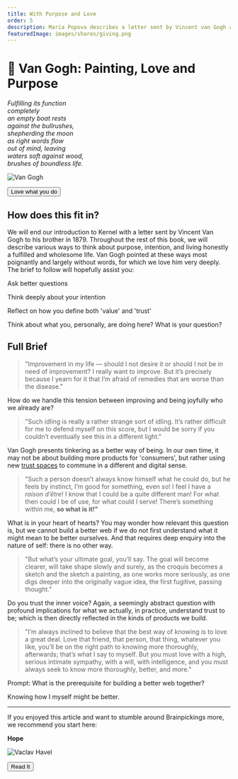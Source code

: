 ```yaml
---
title: With Purpose and Love
order: 5
description: Maria Popova describes a letter sent by Vincent van Gogh about love and purpose. The best way of knowing is to love a great deal.
featuredImage: images/shares/giving.png
---
```


# 🎨 Van Gogh: Painting, Love and Purpose

<InfoBlock>

<Box>

_Fulfilling its function_  
_completely_  
_an empty boat rests_  
_against the bullrushes,_  
_shepherding the moon_  
_as right words flow_  
_out of mind, leaving_  
_waters soft against wood,_  
_brushes of boundless life._  

![Van Gogh](/images/mod0-img/vangoghselfportrait.jpg)

<Aligner center>
<Button to="https://www.themarginalian.org/2014/12/01/van-gogh-purpose-letter/">Love what you do</Button>
</Aligner>

</Box>

</InfoBlock>

## How does this fit in?

We will end our introduction to Kernel with a letter sent by Vincent Van Gogh to his brother in 1879. Throughout the rest of this book, we will describe various ways to think about purpose, intention, and living honestly a fulfilled and wholesome life. Van Gogh pointed at these ways most poignantly and largely without words, for which we love him very deeply. The brief to follow will hopefully assist you:

<Process>

Ask better questions

Think deeply about your intention

Reflect on how you define both 'value' and 'trust'

Think about what you, personally, are doing here? What is your question?

</Process>

## Full Brief

> "Improvement in my life — should I not desire it or should I not be in need of improvement? I really want to improve. But it’s precisely because I yearn for it that I’m afraid of remedies that are worse than the disease." 

How do we handle this tension between improving and being joyfully who we already are?

> "Such idling is really a rather strange sort of idling. It’s rather difficult for me to defend myself on this score, but I would be sorry if you couldn’t eventually see this in a different light."

Van Gogh presents tinkering as a better way of being. In our own time, it may not be about building more products for 'consumers', but rather using new [trust spaces](/learn/module-0/trust) to commune in a different and digital sense.

> "Such a person doesn’t always know himself what he could do, but he feels by instinct, I’m good for something, even so! I feel I have a *raison d’être*! I know that I could be a quite different man! For what then could I be of use, for what could I serve! There’s something within me, **so what is it!"**

What is in your heart of hearts? You may wonder how relevant this question is, but we cannot build a better web if we do not first understand what it might mean to be better ourselves. And that requires deep enquiry into the nature of self: there is no other way.

> "But what’s your ultimate goal, you’ll say. The goal will become clearer, will take shape slowly and surely, as the croquis becomes a sketch and the sketch a painting, as one works more seriously, as one digs deeper into the originally vague idea, the first fugitive, passing thought."

Do you trust the inner voice? Again, a seemingly abstract question with profound implications for what we actually, in practice, understand trust to be; which is then directly reflected in the kinds of products we build.

> "I’m always inclined to believe that the best way of knowing is to love a great deal. Love that friend, that person, that thing, whatever you like, you’ll be on the right path to knowing more thoroughly, afterwards; that’s what I say to myself. But you must love with a high, serious intimate sympathy, with a will, with intelligence, and you must always seek to know more thoroughly, better, and more."

<Flash>

<Card>

Prompt: What is the prerequisite for building a better web together?

Knowing how I myself might be better.

</Card>

</Flash>

---

If you enjoyed this article and want to stumble around Brainpickings more, we recommend you start here:

<InfoBlock>

<Box>

**Hope**

![Vaclav Havel](/images/mod0-img/impossible.jpg)

<Aligner center>
<Button to="https://www.themarginalian.org/2019/09/22/vaclav-havel-hope/">
    Read It
</Button>
</Aligner>

</Box>

</InfoBlock>

